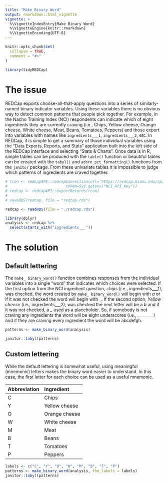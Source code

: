 ```yaml
---
title: "Make Binary Word"
output: rmarkdown::html_vignette
vignette: >
  %\VignetteIndexEntry{Make Binary Word}
  %\VignetteEngine{knitr::rmarkdown}
  %\VignetteEncoding{UTF-8}
---
```


```r
knitr::opts_chunk$set(
  collapse = TRUE,
  comment = "#>"
)
```

```r
library(tidyREDCap)
```

# The issue

REDCap exports choose-all-that-apply questions into a series of similarly-named binary indicator variables.  Using these variables there is no obvious way to detect common patterns that people pick together.  For example, in the Nacho Training Index (NCI) respondents can indicate which of eight ingredients they are currently craving (i.e., Chips, Yellow cheese, Orange cheese, White cheese, Meat, Beans, Tomatoes, Peppers) and those export into variables with names like `ingredients___1`, `ingredients___2`, etc.  In REDCap, it is simple to get a summary of those individual variables using the "Data Exports, Reports, and Stats" application built into the left side of the REDCap interface and selecting "Stats & Charts". Once data is in R, simple tables can be produced with the `table()` function or beautiful tables can be created with the `tabyl()` and `adorn_pct_formatting()` functions from the `janitor` package.   From these univariate tables it is impossible to judge which patterns of ingredients are craved together.  

```r

# rcon <- redcapAPI::redcapConnection(url='https://redcap.miami.edu/api/', 
#                          token=Sys.getenv("NCI_API_Key"))
# redcap <- redcapAPI::exportRecords(rcon)
# 
# saveRDS(redcap, file = "redcap.rds")

redcap <- readRDS(file = "./redcap.rds")

library(dplyr)
analysis <- redcap %>% 
  select(starts_with("ingredients___"))

```

# The solution
## Default lettering
The `make_ binary_word()` function combines responses from the individual variables into a single "word" that indicates which choices were selected. If the first option from the NCI ingredient question, *chips* (i.e., ingredients\_\_\_1), was checked, the word created by `make_ binary_word()` will begin with *a* or if it was not checked the word will begin with *\_*. If the second option, *Yellow cheese* (i.e., ingredients\_\_\_2), was checked the next letter will be a *b* and if it was not checked, a *\_* used as a placeholder.  So, if somebody is not craving any ingredients the word will be eight underscores (i.e., \_\_\_\_\_\_\_\_) and if they are craving every ingredient the word will be abcdefgh.

```r
patterns <- make_binary_word(analysis) 

janitor::tabyl(patterns)
```


## Custom lettering
While the default lettering is somewhat useful, using meaningful (mnemonic) letters makes the binary word easier to understand.  In this case, the first letter for each choice can be used as a useful mnemonic.

| Abbreviation | Ingredient |
| :---------- | :---------- |
| C |	Chips |
| Y |	Yellow cheese |
| O |	Orange cheese |
| W |	White cheese |
| M |	Meat |
| B |	Beans |
| T |	Tomatoes |
| P |	Peppers |

```r
labels <- c("C", "Y", "O", "W", "M", "B", "T", "P")
patterns <- make_binary_word(analysis, the_labels = labels)
janitor::tabyl(patterns)
```

